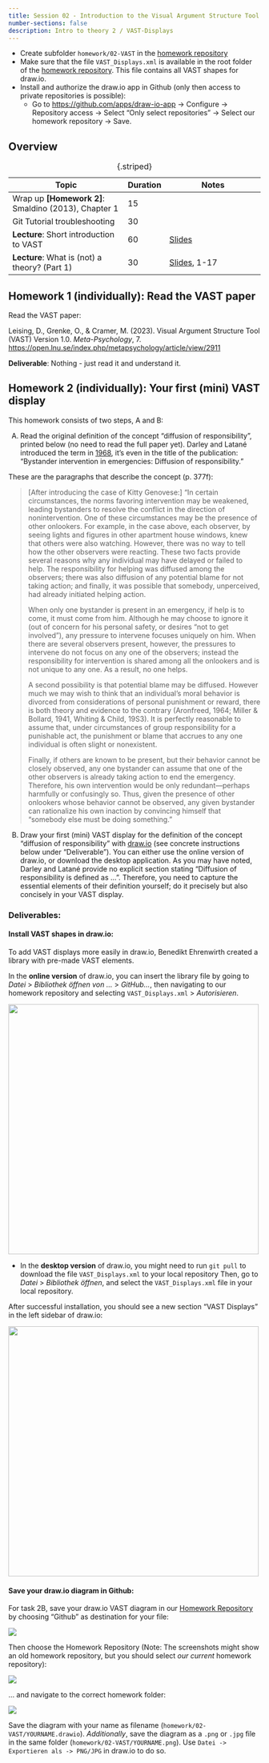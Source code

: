 ---
title: Session 02 - Introduction to the Visual Argument Structure Tool
number-sections: false
description: Intro to theory 2 / VAST-Displays
---

::: {.callout-note collapse="true" title="Instructor notes"}
- Create subfolder `homework/02-VAST` in the [homework repository]({{< var homework_repo >}})
- Make sure that the file `VAST_Displays.xml` is available in the root folder of the [homework repository]({{< var homework_repo >}}). This file contains all VAST shapes for draw.io.
- Install and authorize the draw.io app in Github (only then access to private repositories is possible):
  - Go to [https://github.com/apps/draw-io-app](https://github.com/apps/draw-io-app) → Configure → Repository access → Select "Only select repositories" → Select our homework repository → Save.
:::

## Overview

| Topic                                                | Duration | Notes                                         |
| ---------------------------------------------------- | -------- | --------------------------------------------- |
| Wrap up **[Homework 2]**: Smaldino (2013), Chapter 1 | 15       |                                               |
| Git Tutorial troubleshooting                         | 30       |                                               |
| **Lecture**: Short introduction to VAST              | 60       | [Slides](../lectures/VAST/VAST_Intro.qmd)     |
| **Lecture**: What is (not) a theory? (Part 1)        | 30       | [Slides](../lectures/Intro2/Intro2.qmd), 1-17 |

: {.striped}


## Homework 1 (individually): Read the VAST paper

Read the VAST paper:

Leising, D., Grenke, O., & Cramer, M. (2023). Visual Argument Structure Tool (VAST) Version 1.0. *Meta-Psychology*, 7. [https://open.lnu.se/index.php/metapsychology/article/view/2911](https://open.lnu.se/index.php/metapsychology/article/view/2911)

**Deliverable**: Nothing - just read it and understand it.



## Homework 2 (individually): Your first (mini) VAST display

<!-- This homework consists of three steps, A, B, and C: -->

This homework consists of two steps, A and B:

(A) Read the original definition of the concept "diffusion of responsibility", printed below (no need to read the full paper yet). Darley and Latané introduced the term in [1968](https://doi.apa.org/doi/10.1037/h0025589), it's even in the title of the publication: "Bystander intervention in emergencies: Diffusion of responsibility."

These are the paragraphs that describe the concept (p. 377f):

> [After introducing the case of Kitty Genovese:] "In certain circumstances, the norms favoring intervention may be weakened, leading bystanders to resolve the conflict in the direction of nonintervention. One of these circumstances may be the presence of other onlookers. For example, in the case above, each observer, by seeing lights and figures in other apartment house windows, knew that others were also watching. However, there was no way to tell how the other observers were reacting. These two facts provide several reasons why any individual may have delayed or failed to help. The responsibility for helping was diffused among the observers; there was also diffusion of any potential blame for not taking action; and finally, it was possible that somebody, unperceived, had already initiated helping action. 
> 
> When only one bystander is present in an emergency, if help is to come, it must come from him. Although he may choose to ignore it (out of concern for his personal safety, or desires "not to get involved"), any pressure to intervene focuses uniquely on him. When there are several observers present, however, the pressures to intervene do not focus on any one of the observers; instead the responsibility for intervention is shared among all the onlookers and is not unique to any one. As a result, no one helps. 
> 
> A second possibility is that potential blame may be diffused. However much we may wish to think that an individual's moral behavior is divorced from considerations of personal punishment or reward, there is both theory and evidence to the contrary (Aronfreed, 1964; Miller & Bollard, 1941, Whiting & Child, 19S3). It is perfectly reasonable to assume that, under circumstances of group responsibility for a punishable act, the punishment or blame that accrues to any one individual is often slight or nonexistent. 
> 
> Finally, if others are known to be present, but their behavior cannot be closely observed, any one bystander can assume that one of the other observers is already taking action to end the emergency. Therefore, his own intervention would be only redundant—perhaps harmfully or confusingly so. Thus, given the presence of other onlookers whose behavior cannot be observed, any given bystander can rationalize his own inaction by convincing himself that "somebody else must be doing something."

(B) Draw your first (mini) VAST display for the definition of the concept "diffusion of responsibility" with [draw.io](https://app.diagrams.net) (see concrete instructions below under "Deliverable"). You can either use the online version of draw.io, or download the desktop application.
As you may have noted, Darley and Latané provide no explicit section stating "Diffusion of responsibility is defined as ...". Therefore, you need to capture the essential elements of their definition yourself; do it precisely but also concisely in your VAST display.

<!-- (C) *After* you created your VAST display, read a more recent summary of the concept in the [Dorsch Lexikon der Psychologie](https://dorsch.hogrefe.com/stichwort/diffusion-der-verantwortung), in particular the first and the third (last) paragraph.
**Write a few sentences, elaborating to what extent this definition is compatible to your own VAST display, and where it deviates.** -->

<!-- Notes:
In the Dorsch text, the definition mostly relates to the empirical phenomenon that the helping behavior is diminished. But then the label does not really fit, because this refers to a suggested psychological process with unobservable psychological variables (i.e., the feeling of responsibility). In theory, the empirical phenomenon ("less helping") could be there *without* a decrease in felt responsibility.

One sentence seems to be tautological (at least when you read the label literally): "Die Erklärung der Diffusion der Verantwortung besteht nach Latané und Nida (1981) darin, dass sich Zeugen einer Notlage weniger für eine Intervention verantwortlich fühlen, wenn sie Teil einer Gruppe sind."

Last paragraph: "Neben der Diffusion der Verantwortung trägt auch die pluralistische Ignoranz und die Hemmung durch die Beobachtung durch andere zur Verringerung der Interventionsbereitschaft" -> if "diffusion of responsibility" *IS* "Verringerung der Interventionsbereitschaft", then this sentence is tautological as well.
 -->


### Deliverables:

#### Install VAST shapes in draw.io:

To add VAST displays more easily in draw.io, Benedikt Ehrenwirth created a library with pre-made VAST elements.

In the **online version** of draw.io, you can insert the library file by going to *Datei* > *Bibliothek öffnen von ...* > *GitHub...*, then navigating to our homework repository and selecting `VAST_Displays.xml` > *Autorisieren*.

![](img/S2_drawio_lib0.png){width="500px"}

- In the **desktop version** of draw.io, you might need to run `git pull` to download the file `VAST_Displays.xml` to your local repository Then, go to *Datei* > *Bibliothek öffnen*, and select the `VAST_Displays.xml` file in your local repository.

After successful installation, you should see a new section "VAST Displays" in the left sidebar of draw.io:

![](img/S2_drawio_lib1.png){width="500px"}



#### Save your draw.io diagram in Github:

For task 2B, save your draw.io VAST diagram in our [Homework Repository]({{< var homework_repo >}}) by choosing "Github" as destination for your file:

![](img/S2_drawio_0.png)

Then choose the Homework Repository (Note: The screenshots might show an old homework repository, but you should select *our current* homework repository):

![](img/S2_drawio_1.png)

... and navigate to the correct homework folder:

![](img/S2_drawio_2.png)

Save the diagram with your name as filename (`homework/02-VAST/YOURNAME.drawio`).
*Additionally*, save the diagram as a `.png` or `.jpg` file in the same folder (`homework/02-VAST/YOURNAME.png`). Use `Datei -> Exportieren als -> PNG/JPG` in draw.io to do so.

<!-- For task 4C, save a file with your answers in the same folder (`homework/02-VAST/YOURNAME.md`). Don't forget to `push` everything to the remote repo. -->



<!-- - Reflect with a few sentences: What does the chosen label "diffusion" imply for the process? What analogy does it suggest, and what are the implications if this analogy is taken literally? -->

<!-- 
Analogy: Diffusion of molecules in gases.
Possible implications:
(a) Responsibility is a fixed quantity
(b) Diffusion means that it flows to all corners of the room until the pressure is equally distributed. Adding more persons to the group is like opening up new adjactent rooms, where the gases diffuse into.
(c) If the room suddenly gets larger, the gas does not suddenly jump to a uniform distribution - it slowly diffuses to equalize the pressure/concentration of molecules. Is that the same in groups? If you start alone, and then more people are added to the group?
 -->
